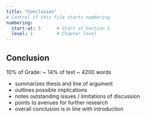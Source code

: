 ```yaml
---
title: "Conclusion"
# Control if this file starts numbering
numbering:
  start-at: 5      # Start at Section 1
  level: 1         # Chapter level
---
```


## Conclusion


10% of Grade: ~ 14% of text ~ 4200 words

- summarizes thesis and line of argument 
- outlines possible implications
- notes outstanding issues / limitations of discussion
- points to avenues for further research
- overall conclusion is in line with introduction

